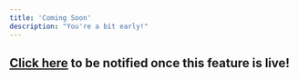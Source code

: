 ```yaml
---
title: 'Coming Soon'
description: "You're a bit early!"
---
```


## [<u>Click here</u>](https://tally.so/r/3Exrdl?integration_category=ticketing) to be notified once this feature is live!